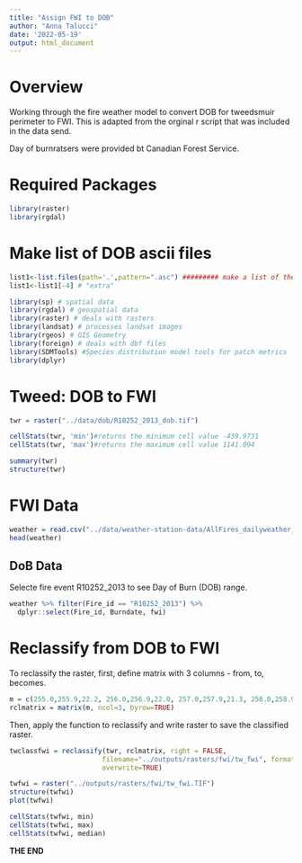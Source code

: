```yaml
---
title: "Assign FWI to DOB"
author: "Anna Talucci"
date: '2022-05-19'
output: html_document
---
```



# Overview
Working through the fire weather model to convert DOB for tweedsmuir perimeter to FWI. This is adapted from the orginal r script that was included in the data send.

Day of burnratsers were provided bt Canadian  Forest Service.




# Required Packages
```r
library(raster)
library(rgdal)
```


# Make list of DOB ascii files
```r
list1<-list.files(path='.',pattern=".asc") ######### make a list of the burn date ascii files
list1<-list1[-4] # "extra"
```

```r
library(sp) # spatial data
library(rgdal) # geospatial data
library(raster) # deals with rasters
library(landsat) # processes landsat images
library(rgeos) # GIS Geometry
library(foreign) # deals with dbf files
library(SDMTools) #Species distribution model tools for patch metrics
library(dplyr)
```

# Tweed: DOB to FWI

```r
twr = raster("../data/dob/R10252_2013_dob.tif")

cellStats(twr, 'min')#returns the minimum cell value -439.9731
cellStats(twr, 'max')#returns the maximum cell value 1141.094

summary(twr)
structure(twr)
```


# FWI Data

```r
weather = read.csv("../data/weather-station-data/AllFires_dailyweather_16August2017.csv", header=TRUE, sep = ",", strip.white = TRUE)
head(weather)
```

## DoB Data
Selecte fire event R10252_2013 to see Day of Burn (DOB) range.

```r
weather %>% filter(Fire_id == "R10252_2013") %>%
  dplyr::select(Fire_id, Burndate, fwi)
```

# Reclassify from DOB to FWI
To reclassify the raster, first, define matrix with 3 columns - from, to, becomes. 

```r
m = c(255.0,255.9,22.2, 256.0,256.9,22.0, 257.0,257.9,21.3, 258.0,258.9,24.0, 259.0,259.9,28.9) 
rclmatrix = matrix(m, ncol=3, byrow=TRUE) 
```

Then, apply the function to reclassify and write raster to save the classified raster.

```r
twclassfwi = reclassify(twr, rclmatrix, right = FALSE, 
                       filename="../outputs/rasters/fwi/tw_fwi", format="GTiff",  
                       overwrite=TRUE)
```

```r
twfwi = raster("../outputs/rasters/fwi/tw_fwi.TIF")
structure(twfwi)
plot(twfwi)

cellStats(twfwi, min)
cellStats(twfwi, max)
cellStats(twfwi, median)
```


**THE END**